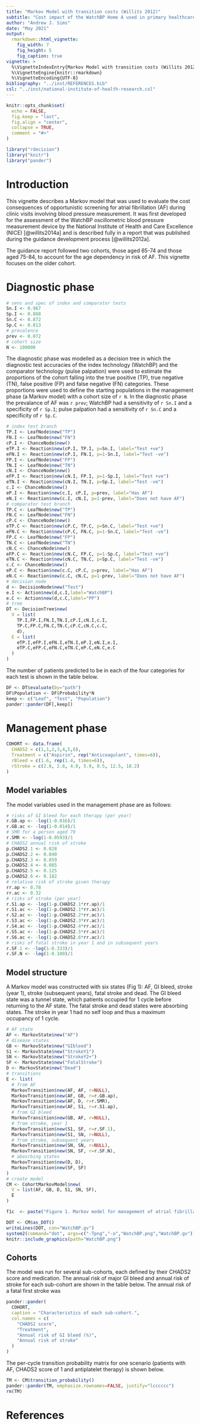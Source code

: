 ```yaml
---
title: "Markov Model with transition costs (Willits 2012)"
subtitle: "Cost impact of the WatchBP Home A used in primary healthcare"
author: "Andrew J. Sims"
date: "May 2021"
output: 
  rmarkdown::html_vignette:
    fig_width: 7
    fig_height: 5
    fig_caption: true
vignette: >
  %\VignetteIndexEntry{Markov Model with transition costs (Willits 2012)}
  %\VignetteEngine{knitr::rmarkdown}
  %\VignetteEncoding{UTF-8}
bibliography: "../inst/REFERENCES.bib"
csl: "../inst/national-institute-of-health-research.csl"
---
```

```r
knitr::opts_chunk$set(
  echo = FALSE,
  fig.keep = "last",
  fig.align = "center",
  collapse = TRUE,
  comment = "#>"
)
```

```r
library("rdecision")
library("knitr")
library("pander")
```

# Introduction
This vignette describes a Markov model that was used to evaluate the cost 
consequences of opportunistic screening for atrial fibrillation (AF) during
clinic visits involving blood pressure measurement. It was first developed
for the assessment of the WatchBP oscillometric blood pressure measurement
device by the National Institute of Health and Care Excellence (NICE)
[@willits2014a] and is described fully in a report that was published during
the guidance development process [@willits2012a].

The guidance report followed two cohorts, those aged 65-74 and those aged 
75-84, to account for the age dependency in risk of AF. This vignette
focuses on the older cohort.

# Diagnostic phase
```r
# sens and spec of index and comparator tests
Sn.I <- 0.967
Sp.I <- 0.888
Sn.C <- 0.872
Sp.C <- 0.813
# prevalence
prev <- 0.072
# cohort size
N <- 100000
```
The diagnostic phase was modelled as a decision tree in which the
diagnostic
test accuracies of the index technology (WatchBP) and the comparator technology 
(pulse palpation) were used to estimate the proportions of the cohort falling
into the true positive (TP), true negative (TN), false positive (FP) and false
negative (FN) categories. These proportions were used to define the starting
populations in the management phase (a Markov model) with a cohort size 
of `r N`. In the diagnostic phase the prevalance of AF was `r prev`; WatchBP 
had a sensitivity of `r Sn.I` and a specificity of `r Sp.I`; pulse palpation had 
a sensitivity of `r Sn.C` and a specificity of `r Sp.C`.

```r
# index test branch
TP.I <- LeafNode$new("TP")
FN.I <- LeafNode$new("FN")
cP.I <- ChanceNode$new()
eTP.I <- Reaction$new(cP.I, TP.I, p=Sn.I, label="Test +ve")
eFN.I <- Reaction$new(cP.I, FN.I, p=1-Sn.I, label="Test -ve")
FP.I <- LeafNode$new("FP")
TN.I <- LeafNode$new("TN")
cN.I <- ChanceNode$new()
eFP.I <- Reaction$new(cN.I, FP.I, p=1-Sp.I, label="Test +ve")
eTN.I <- Reaction$new(cN.I, TN.I, p=Sp.I, label="Test -ve")
c.I <- ChanceNode$new()
eP.I <- Reaction$new(c.I, cP.I, p=prev, label="Has AF")
eN.I <- Reaction$new(c.I, cN.I, p=1-prev, label="Does not have AF")
# comparator test branch
TP.C <- LeafNode$new("TP")
FN.C <- LeafNode$new("FN")
cP.C <- ChanceNode$new()
eTP.C <- Reaction$new(cP.C, TP.C, p=Sn.C, label="Test +ve")
eFN.C <- Reaction$new(cP.C, FN.C, p=1-Sn.C, label="Test -ve")
FP.C <- LeafNode$new("FP")
TN.C <- LeafNode$new("TN")
cN.C <- ChanceNode$new()
eFP.C <- Reaction$new(cN.C, FP.C, p=1-Sp.C, label="Test +ve")
eTN.C <- Reaction$new(cN.C, TN.C, p=Sp.C, label="Test -ve")
c.C <- ChanceNode$new()
eP.C <- Reaction$new(c.C, cP.C, p=prev, label="Has AF")
eN.C <- Reaction$new(c.C, cN.C, p=1-prev, label="Does not have AF")
# decision node
d <- DecisionNode$new("Test")
e.I <- Action$new(d,c.I,label="WatchBP")
e.C <- Action$new(d,c.C,label="PP")
# tree
DT <- DecisionTree$new(
  V = list(
    TP.I,FP.I,FN.I,TN.I,cP.I,cN.I,c.I,
    TP.C,FP.C,FN.C,TN.C,cP.C,cN.C,c.C,
    d),
  E = list(
    eTP.I,eFP.I,eFN.I,eTN.I,eP.I,eN.I,e.I,
    eTP.C,eFP.C,eFN.C,eTN.C,eP.C,eN.C,e.C
  )
)
```

The number of patients predicted to be in each of the four categories for each
test is shown in the table below.
```r
DF <- DT$evaluate(by="path")
DF$Population <- DF$Probability*N
keep <- c("Leaf", "Test", "Population")
pander::pander(DF[,keep])
```

# Management phase

```r
COHORT <- data.frame(
  CHADS2 = c(1,1,2,3,4,5,6),
  Treatment = c("Aspirin", rep("Anticoagulant", times=6)),
  rBleed = c(1.6, rep(1.4, times=6)),
  rStroke = c(2.8, 2.8, 4.0, 5.9, 8.5, 12.5, 18.2)
)
```


## Model variables
The model variables used in the management phase are as follows:
```r
# risks of GI bleed for each therapy (per year)
r.GB.ap <- -log(1-0.016)/1
r.GB.ac <- -log(1-0.014)/1
# SMR for a person aged 79
r.SMR <- -log(1-0.0593)/1
# CHADS2 annual risk of stroke
p.CHADS2.1 <- 0.028
p.CHADS2.2 <- 0.040
p.CHADS2.3 <- 0.059
p.CHADS2.4 <- 0.085
p.CHADS2.5 <- 0.125
p.CHADS2.6 <- 0.182
# relative risk of stroke given therapy
rr.ap <- 0.78
rr.ac <- 0.32
# risks of stroke (per year)
r.S1.ap <- -log(1-p.CHADS2.1*rr.ap)/1
r.S1.ac <- -log(1-p.CHADS2.1*rr.ac)/1
r.S2.ac <- -log(1-p.CHADS2.2*rr.ac)/1
r.S3.ac <- -log(1-p.CHADS2.3*rr.ac)/1
r.S4.ac <- -log(1-p.CHADS2.4*rr.ac)/1
r.S5.ac <- -log(1-p.CHADS2.5*rr.ac)/1
r.S6.ac <- -log(1-p.CHADS2.6*rr.ac)/1
# risks of fatal stroke in year 1 and in subsequent years
r.SF.1 <- -log(1-0.333)/1
r.SF.N <- -log(1-0.100)/1
```

## Model structure

A Markov model was constructed with six states (Fig 1): AF, GI bleed, stroke
(year 1), stroke (subsequent years), fatal stroke and dead. The GI bleed state 
was a 
tunnel state, which patients occupied for 1 cycle before returning to the AF
state. The fatal stroke and
dead states were absorbing states. The stroke in year 1 had no self loop and
thus a maximum occupancy of 1 cycle.

```r
# AF state
AF <- MarkovState$new("AF")
# disease states
GB <- MarkovState$new("GIbleed")
S1 <- MarkovState$new("StrokeY1")
SN <- MarkovState$new("StrokeY2+")
SF <- MarkovState$new("FatalStroke")
D <- MarkovState$new("Dead")
# transitions
E <- list(
  # from AF
  MarkovTransition$new(AF, AF, r=NULL),
  MarkovTransition$new(AF, GB, r=r.GB.ap),
  MarkovTransition$new(AF, D, r=r.SMR),
  MarkovTransition$new(AF, S1, r=r.S1.ap),
  # from GI bleed
  MarkovTransition$new(GB, AF, r=NULL),
  # from stroke, year 1
  MarkovTransition$new(S1, SF, r=r.SF.1),
  MarkovTransition$new(S1, SN, r=NULL),
  # from stroke, subsequent years
  MarkovTransition$new(SN, SN, r=NULL),
  MarkovTransition$new(SN, SF, r=r.SF.N),
  # abosrbing states
  MarkovTransition$new(D, D),
  MarkovTransition$new(SF, SF)
)
# create model
CM <- CohortMarkovModel$new(
  V = list(AF, GB, D, S1, SN, SF),
  E 
)
```

```r
f1c  <- paste("Figure 1. Markov model for management of atrial fibrillation")
```
```r
DOT <- CM$as_DOT()
writeLines(DOT, con="WatchBP.gv")
system2(command="dot", args=c("-Tpng","-o","WatchBP.png","WatchBP.gv"))
knitr::include_graphics(path="WatchBP.png")
```


## Cohorts
The model was run for several sub-cohorts, each defined by their CHADS2 score 
and medication. The annual risk of major GI bleed and annual risk of stroke for
each sub-cohort are shown in the table below. The annual risk of a fatal first
stroke was 

```r
pander::pander(
  COHORT,
  caption = "Characteristics of each sub-cohort.",
  col.names = c(
    "CHADS2 score", 
    "Treatment", 
    "Annual risk of GI bleed (%)", 
    "Annual risk of stroke"
  )
)
```






The per-cycle transition probability matrix for one scenario (patients with
AF, CHADS2 score of 1 and antiplatelet therapy) is shown below.

```r
TM <- CM$transition_probability()
pander::pander(TM, emphasize.rownames=FALSE, justify="lcccccc")
rm(TM)
```


# References
